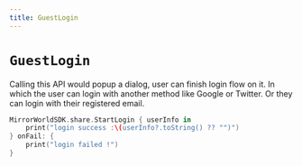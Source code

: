 ```yaml
---
title: GuestLogin
---
```


# `GuestLogin`

Calling this API would popup a dialog, user can finish login flow on it. In which the user can login with another method like Google or Twitter. Or they can login with their registered email.

```swift
MirrorWorldSDK.share.StartLogin { userInfo in
    print("login success :\(userInfo?.toString() ?? "")")
} onFail: {
    print("login failed !")
}
```

